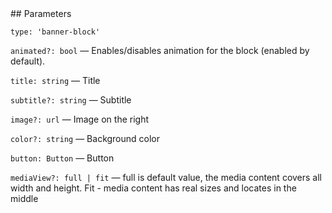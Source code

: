 

<Meta of={BannerStories} />
<StoryTemplate>
## Parameters

`type: 'banner-block'`

`animated?: bool` — Enables/disables animation for the block (enabled by default).

`title: string` — Title

`subtitle?: string` — Subtitle

`image?: url` — Image on the right

`color?: string` — Background color

`button: Button` — Button

`mediaView?: full | fit` — full is default value, the media content covers all width and height. Fit - media content has real sizes and locates in the middle

</StoryTemplate>
